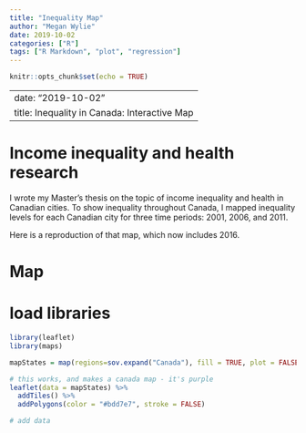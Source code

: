 ```yaml
---
title: "Inequality Map"
author: "Megan Wylie"
date: 2019-10-02
categories: ["R"]
tags: ["R Markdown", "plot", "regression"]
---
```


```r
knitr::opts_chunk$set(echo = TRUE)
```

---
date: "2019-10-02"
title: Inequality in Canada: Interactive Map
---

# Income inequality and health research

I wrote my Master's thesis on the topic of income inequality and health in Canadian cities. To show inequality throughout Canada, I mapped inequality levels for each Canadian city for three time periods: 2001, 2006, and 2011.

Here is a reproduction of that map, which now includes 2016.

# Map

# load libraries
```r

library(leaflet)
library(maps)

mapStates = map(regions=sov.expand("Canada"), fill = TRUE, plot = FALSE) 

# this works, and makes a canada map - it's purple
leaflet(data = mapStates) %>% 
  addTiles() %>%
  addPolygons(color = "#bdd7e7", stroke = FALSE)

# add data


```

